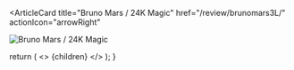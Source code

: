 <ArticleCard
  title="Bruno Mars / 24K Magic"
  href="/review/brunomars3L/"
  actionIcon="arrowRight"
>

![Bruno Mars / 24K Magic](../../images/cd/brunomars3L.jpg) 

</ArticleCard>

  return (
    <>
      {children}
    </>
  );
}